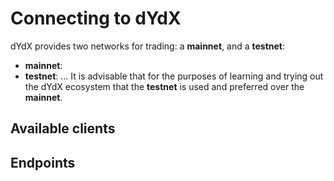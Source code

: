 # Connecting to dYdX

dYdX provides two networks for trading: a __mainnet__, and a __testnet__:
- __mainnet__:
- __testnet__: ...
It is advisable that for the purposes of learning and trying out the dYdX ecosystem that the __testnet__ is used and preferred over the __mainnet__.

## Available clients


## Endpoints

